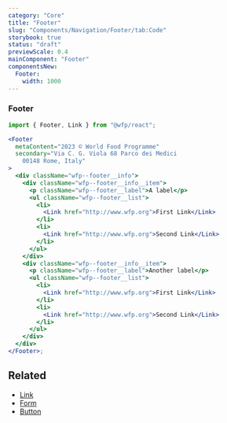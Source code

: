```yaml
---
category: "Core"
title: "Footer"
slug: "Components/Navigation/Footer/tab:Code"
storybook: true
status: "draft"
previewScale: 0.4
mainComponent: "Footer"
componentsNew:
  Footer:
    width: 1000
---
```


### Footer

```jsx live forceFullWidth
import { Footer, Link } from "@wfp/react";

<Footer
  metaContent="2023 © World Food Programme"
  secondary="Via C. G. Viola 68 Parco dei Medici
    00148 Rome, Italy"
>
  <div className="wfp--footer__info">
    <div className="wfp--footer__info__item">
      <p className="wfp--footer__label">A label</p>
      <ul className="wfp--footer__list">
        <li>
          <Link href="http://www.wfp.org">First Link</Link>
        </li>
        <li>
          <Link href="http://www.wfp.org">Second Link</Link>
        </li>
      </ul>
    </div>
    <div className="wfp--footer__info__item">
      <p className="wfp--footer__label">Another label</p>
      <ul className="wfp--footer__list">
        <li>
          <Link href="http://www.wfp.org">First Link</Link>
        </li>
        <li>
          <Link href="http://www.wfp.org">Second Link</Link>
        </li>
      </ul>
    </div>
  </div>
</Footer>;
```

## Related

- [Link](?path=/docs/components-link--regular)
- [Form](?path=/docs/components-form--regular)
- [Button](?path=/docs/components-button--regular)

